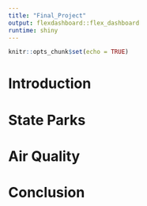 ```yaml
---
title: "Final_Project"
output: flexdashboard::flex_dashboard
runtime: shiny
---
```


```r
knitr::opts_chunk$set(echo = TRUE)
```

Introduction
=================






State Parks
==================







Air Quality
=================







Conclusion
==================

